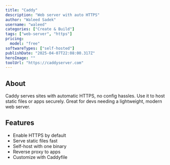 ---
title: "Caddy"
description: "Web server with auto HTTPS"
author: "Waleed Sadek"
username: "waleed"
categories: ["Create & Build"]
tags: ["web-server", "https"]
pricing:
  model: "free"
softwareTypes: ["self-hosted"]
publishDate: "2025-04-07T22:08:00.317Z"
heroImage: ""
toolUrl: "https://caddyserver.com"
---
## About
Caddy serves sites with automatic HTTPS, no config hassles. Use it to host static files or apps securely. Great for devs needing a lightweight, modern web server.

## Features
- Enable HTTPS by default
- Serve static files fast
- Self-host with one binary
- Reverse proxy to apps
- Customize with Caddyfile